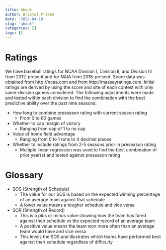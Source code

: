 ```yaml
---
title: About
author: Bristol Priebe
date: '2022-04-10'
slug: "about"
categories: []
tags: []
---
```


# Ratings

We have baseball ratings for NCAA Division I, Division II, and Division III from 2012-present and for NAIA from 2018-present. Score data was obtained from http://ncaa.com and from http://masseyratings.com. Initial ratings are derived by using the score and site of each contest with only same-division games considered. The following adjustments were made and tested within each division to find the combination with the best predictive ability over the past nine seasons:

* How long to combine preseason rating with current season rating
  + From 0 to 60 games
* Whether to cap margin of victory
  + Ranging from cap of 1 to no cap
* Value of home field advantage
  + Ranging from 0 to 1 runs to 4 decimal places
* Whether to include ratings from 2-5 seasons prior in preseason rating
  + Multiple linear regression was used to find the best combination of prior year(s) and tested against preseason rating
  
# Glossary

* SOS (Strength of Schedule)
  + The value for our SOS is based on the expected winning percentage of an average team against that schedule
  + A lower value means a tougher schedule and vice versa
* SOR (Strength of Record)
  + This is a plus or minus value showing how the team has fared against their schedule vs the expected record of an average team
  + A positive value means the team won more often than an average team would have and vice versa
  + This levels the SOS and illustrates which teams have performed best against their schedule regardless of difficulty
